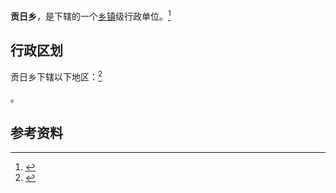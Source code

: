 {{中国乡级行政区|54/24/29/206/000}}

'''贡日乡'''，是{{PRC admin/fullname|54/24/29/206/000|3}}下辖的一个[[乡镇|乡镇]]级行政单位。<ref>{{PRC admin/ref sgc|{{PRC admin/parent|54/24/29/206/000}}}}</ref>

== 行政区划 ==

贡日乡下辖以下地区：<ref>{{PRC admin/ref sgc|54/24/29/206/000}}</ref>

{{PRC admin/children|54/24/29/206/000}}。

== 参考资料 ==

{{reflist}}

{{行政区划小作品}}
{{PRC admin/navcat|54/24/29/206/000}}